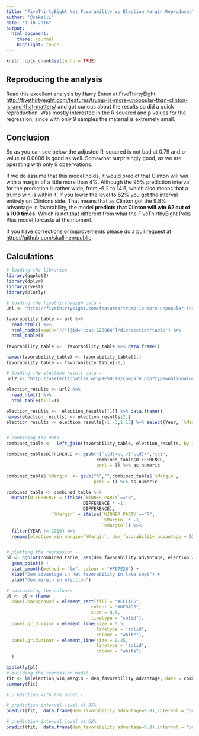 ```yaml
---
title: "FiveThirtyEight Net Favorability vs Election Margin Reproduced"
author: '@sakalli'
date: "1.10.2016"
output:
  html_document:
    theme: journal
    highlight: tango
---
```


```r
knitr::opts_chunk$set(echo = TRUE)
```

## Reproducing the analysis

Read this excellent analysis by Harry Enten at FiveThirtyEight <http://fivethirtyeight.com/features/trump-is-more-unpopular-than-clinton-is-and-that-matters/> and got curious about the results so did a quick reproduction. Was mostly interested in the R squared and p values for the regression, since with only 9 samples the material is extremely small.

## Conclusion

So as you can see below the adjusted R-squared is not bad at 0.79 and p-value at 0.0008 is good as well. Somewhat surprisingly good, as we are operating with only 9 observations. 

If we do assume that this model holds, it would predict that Clinton will win with a margin of a little more than 4%. Although the 95% prediction interval for the prediction is rather wide, from -6.2 to 14.5, which also means that a trump win is within it. If you lower the level to 62% you get the interval entirely on Clintons side. That means that as Clinton got the 9.8% advantage in favorability, the model **predicts that Clinton will win 62 out of a 100 times.** Which is not that different from what the FiveThirthyEight Polls Plus model forcasts at the moment.

If you have corrections or improvements please do a pull request at <https://github.com/skallinen/public>. 


## Calculations

```r
# loading the libraries -
library(ggplot2)
library(dplyr)
library(rvest)
library(plotly)
```


```r

# loading the fivethirthyeigh data - 
url <- "http://fivethirtyeight.com/features/trump-is-more-unpopular-than-clinton-is-and-that-matters/"

favorability_table <- url %>%
  read_html() %>%
  html_nodes(xpath='//*[@id="post-128864"]/div/section/table') %>%
  html_table()

favorability_table <-  favorability_table %>% data.frame()

names(favorability_table) <- favorability_table[1,]
favorability_table <- favorability_table[-1,]

# loading the election result data -
url2 <- "http://uselectionatlas.org/RESULTS/compare.php?type=national&year=2012&f=0&off=0&elect=0"

election_results <- url2 %>%
  read_html() %>%
  html_table(fill=T)

election_results <-  election_results[[1]] %>% data.frame()
names(election_results) <- election_results[2,]
election_results <- election_results[-1:-3,1:13] %>% select(Year, `%Margin`)


# combining the data -
combined_table <-  left_join(favorability_table, election_results, by = c("YEAR" = "Year"))

combined_table$DIFFERENCE <- gsub("[^\\d]+\\.?[^\\d]+","\\1",
                                  combined_table$DIFFERENCE, 
                                  perl = T) %>% as.numeric

combined_table$`%Margin` <- gsub("%","",combined_table$`%Margin`, 
                                 perl = T) %>% as.numeric

combined_table <- combined_table %>% 
  mutate(DIFFERENCE = ifelse(`WINNER PARTY`=="R",
                             DIFFERENCE * -1,
                             DIFFERENCE), 
                 `%Margin` = ifelse(`WINNER PARTY`=="R",
                                    `%Margin` * -1,
                                    `%Margin`)) %>% 
  filter(YEAR != 2016) %>% 
  rename(election_win_margin=`%Margin`, dem_favorability_advantage = DIFFERENCE)


# plotting the regression -
pl <- ggplot(combined_table, aes(dem_favorability_advantage, election_win_margin, label=WINNER)) + 
  geom_point() + 
  stat_smooth(method = "lm", colour = "#F07E26") + 
  xlab("Dem advantage in net favorability in late sept") + 
  ylab("Dem margin in election")

# customizing the colours -
pl <- pl + theme(
  panel.background = element_rect(fill = "#ECEAE6",
                                colour = "#DFDAD5",
                                size = 0.5, 
                                linetype = "solid"),
  panel.grid.major = element_line(size = 0.5, 
                                  linetype = 'solid',
                                  colour = "white"), 
  panel.grid.minor = element_line(size = 0.25, 
                                  linetype = 'solid',
                                  colour = "white")
  )

ggplotly(pl)        
# building the regression model - 
fit <- lm(election_win_margin ~ dem_favorability_advantage, data = combined_table)
summary(fit)

# predicting with the model -

# prediction interval level at 95%
predict(fit,  data.frame(dem_favorability_advantage=9.8),interval = "prediction", level = 0.95)

# prediction interval level at 62%
predict(fit,  data.frame(dem_favorability_advantage=9.8),interval = "prediction", level = 0.62)

```




<script type="text/javascript">(function(i,s,o,g,r,a,m){i['GoogleAnalyticsObject']=r;i[r]=i[r]||function(){ (i[r].q=i[r].q||[]).push(arguments)},i[r].l=1*new Date();a=s.createElement(o), m=s.getElementsByTagName(o)[0];a.async=1;a.src=g;m.parentNode.insertBefore(a,m) })(window,document,'script','https://www.google-analytics.com/analytics.js','ga'); ga('create', 'UA-74818-38', 'auto'); ga('send', 'pageview');</script>